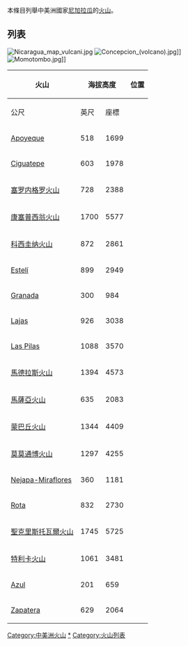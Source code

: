 本條目列舉中美洲國家[[尼加拉瓜|尼加拉瓜]]的[[火山|火山]]。

==列表==
[[File:Nicaragua_map_vulcani.jpg|thumb]]
[[File:Concepcion_(volcano).jpg|thumb]]]]
[[File:Momotombo.jpg|thumb]]]]

{| class="wikitable"
! rowspan="2"|火山 !!colspan="2"|海拔高度  !!位置  !!rowspan="2"| 最近噴發
|-
! 公尺!!英尺!!座標
|- align="right"
| align="left"| [[Apoyeque|Apoyeque]] || 518 || 1699 || {{coord|12.242|N|86.342|W|type:mountain}} || 50 BC
|- align="right"
| align="left"| [[Ciguatepe|Ciguatepe]] || 603 || 1978 || {{coord|12.53|N|86.142|W|type:mountain}} || [[全新世|全新世]]
|- align="right"
| align="left"| [[塞罗内格罗火山|塞罗内格罗火山]] || 728 || 2388 || {{coord|12.506|N|86.702|W|type:mountain}} || 1999
|- align="right"
| align="left"| [[康塞普西翁火山|康塞普西翁火山]] || 1700 || 5577 || {{coord|11.538|N|85.622|W|type:mountain}} || 2009
|- align="right"
| align="left"| [[科西圭纳火山|科西圭纳火山]] || 872 || 2861 || {{coord|12.98|N|87.57|W|type:mountain}} || 1859
|- align="right"
| align="left"| [[Estelí_(volcano)|Estelí]] || 899 || 2949 || {{coord|13.17|N|86.40|W|type:mountain}} || 全新世
|- align="right"
| align="left"| [[Granada_(volcano)|Granada]] || 300 || 984 || {{coord|11.92|N|85.98|W|type:mountain}} || 10,000 BC
|- align="right"
| align="left"| [[Lajas_(volcano)|Lajas]] || 926 || 3038 || {{coord|12.30|N|85.73|W|type:mountain}} || 全新世
|- align="right"
| align="left"| [[Las_Pilas|Las Pilas]] || 1088 || 3570 || {{coord|12.495|N|86.688|W|type:mountain}} || 1954
|- align="right"
| align="left"| [[馬德拉斯火山|馬德拉斯火山]] || 1394 || 4573 || {{coord|11.446|N|85.515|W|type:mountain}} || 全新世
|- align="right"
| align="left"| [[馬薩亞火山|馬薩亞火山]] || 635 || 2083 || {{coord|11.984|N|86.161|W|type:mountain}} || 持續中
|- align="right"
| align="left"| [[蒙巴丘火山|蒙巴丘火山]] || 1344 || 4409 || {{coord|11.862|N|85.968|W|type:mountain}} || 1570
|- align="right"
| align="left"| [[莫莫通博火山|莫莫通博火山]] || 1297 || 4255 || {{coord|12.422|N|86.540|W|type:mountain}} || 2015
|- align="right"
| align="left"| [[Nejapa-Miraflores|Nejapa-Miraflores]] || 360 || 1181 || {{coord|12.12|N|86.32|W|type:mountain}} || 全新世
|- align="right"
| align="left"| [[Rota_(volcano)|Rota]] || 832 || 2730 || {{coord|12.55|N|86.75|W|type:mountain}} || 全新世
|- align="right"
| align="left"| [[聖克里斯托瓦爾火山|聖克里斯托瓦爾火山]] || 1745 || 5725 || {{coord|12.702|N|87.004|W|type:mountain}} || 2012
|- align="right"
| align="left"| [[特利卡火山|特利卡火山]] || 1061 || 3481 || {{coord|12.602|N|86.845|W|type:mountain}} || 2015
|- align="right"
| align="left"| [[Azul_(volcano)|Azul]] || 201 || 659 || {{coord|12.53|N|83.87|W|type:mountain}} || 全新世
|- align="right"
| align="left"| [[Zapatera|Zapatera]] || 629 || 2064 || {{coord|11.73|N|85.82|W|type:mountain}} || 全新世
|}

{{Central American volcanoes}}
[[Category:中美洲火山|Category:中美洲火山]]
[[Category:尼加拉瓜火山|*]]
[[Category:火山列表|Category:火山列表]]